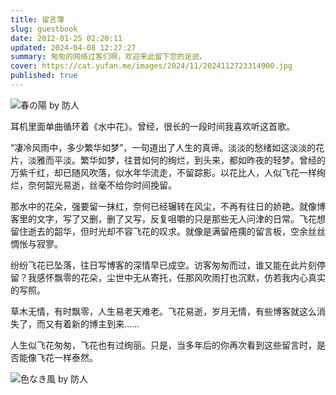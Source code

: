 ```yaml
---
title: 留言簿
slug: guestbook
date: 2012-01-25 02:20:11
updated: 2024-04-08 12:27:27
summary: 匆匆的网络过客们啊，欢迎来此留下您的足迹。
cover: https://cat.yufan.me/images/2024/11/2024112723314900.jpg
published: true
---
```


![春の陽 by 防人](https://cat.yufan.me/images/2024/11/2024112723303500.jpg)

<MusicPlayer netease={2166180181} />

耳机里面单曲循环着《水中花》。曾经，很长的一段时间我喜欢听这首歌。

“凄冷风雨中，多少繁华如梦”，一句道出了人生的真谛。淡淡的愁绪如这淡淡的花片，淡雅而平淡。繁华如梦，往昔如何的绚烂，到头来，都如昨夜的轻梦。曾经的万紫千红，却已随风吹落，似水年华流走，不留踪影。以花比人，人似飞花一样绚烂，奈何韶光易逝，丝毫不给你时间挽留。

那水中的花朵，强要留一抹红，奈何已经辗转在风尘，不再有往日的娇艳。就像博客里的文字，写了又删，删了又写，反复咀嚼的只是那些无人问津的日常。飞花想留住逝去的韶华，但时光却不容飞花的叹求。就像是满留疮痍的留言板，空余丝丝惆怅与寂寥。

纷纷飞花已坠落，往日写博客的深情早已成空。访客匆匆而过，谁又能在此片刻停留？我感怀飘零的花朵，尘世中无从寄托，任那风吹雨打也沉默，仿若我内心真实的写照。

草木无情，有时飘零，人生易老天难老。飞花易逝，岁月无情，有些博客就这么消失了，而又有着新的博主到来……

人生似飞花匆匆，飞花也有过绚丽。只是，当多年后的你再次看到这些留言时，是否能像飞花一样泰然。

![色なき風 by 防人](https://cat.yufan.me/images/2024/11/2024112723400500.jpg)
